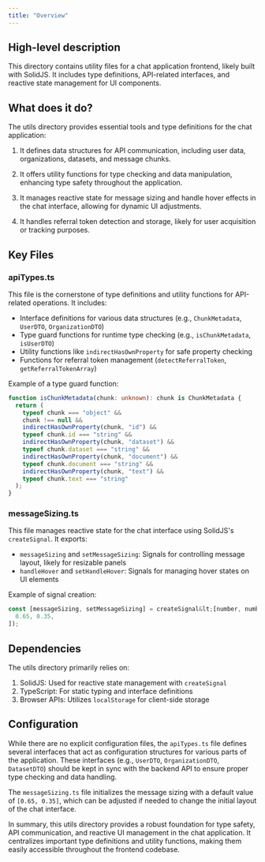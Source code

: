 ```yaml
---
title: "Overview"
---
```


## High-level description
This directory contains utility files for a chat application frontend, likely built with SolidJS. It includes type definitions, API-related interfaces, and reactive state management for UI components.

## What does it do?
The utils directory provides essential tools and type definitions for the chat application:

1. It defines data structures for API communication, including user data, organizations, datasets, and message chunks.

2. It offers utility functions for type checking and data manipulation, enhancing type safety throughout the application.

3. It manages reactive state for message sizing and handle hover effects in the chat interface, allowing for dynamic UI adjustments.

4. It handles referral token detection and storage, likely for user acquisition or tracking purposes.

## Key Files

### apiTypes.ts
This file is the cornerstone of type definitions and utility functions for API-related operations. It includes:

- Interface definitions for various data structures (e.g., `ChunkMetadata`, `UserDTO`, `OrganizationDTO`)
- Type guard functions for runtime type checking (e.g., `isChunkMetadata`, `isUserDTO`)
- Utility functions like `indirectHasOwnProperty` for safe property checking
- Functions for referral token management (`detectReferralToken`, `getReferralTokenArray`)

Example of a type guard function:

```typescript
function isChunkMetadata(chunk: unknown): chunk is ChunkMetadata {
  return (
    typeof chunk === "object" &&
    chunk !== null &&
    indirectHasOwnProperty(chunk, "id") &&
    typeof chunk.id === "string" &&
    indirectHasOwnProperty(chunk, "dataset") &&
    typeof chunk.dataset === "string" &&
    indirectHasOwnProperty(chunk, "document") &&
    typeof chunk.document === "string" &&
    indirectHasOwnProperty(chunk, "text") &&
    typeof chunk.text === "string"
  );
}
```

### messageSizing.ts
This file manages reactive state for the chat interface using SolidJS's `createSignal`. It exports:

- `messageSizing` and `setMessageSizing`: Signals for controlling message layout, likely for resizable panels
- `handleHover` and `setHandleHover`: Signals for managing hover states on UI elements

Example of signal creation:

```typescript
const [messageSizing, setMessageSizing] = createSignal&lt;[number, number]&gt;([
  0.65, 0.35,
]);
```

## Dependencies
The utils directory primarily relies on:

1. SolidJS: Used for reactive state management with `createSignal`
2. TypeScript: For static typing and interface definitions
3. Browser APIs: Utilizes `localStorage` for client-side storage

## Configuration
While there are no explicit configuration files, the `apiTypes.ts` file defines several interfaces that act as configuration structures for various parts of the application. These interfaces (e.g., `UserDTO`, `OrganizationDTO`, `DatasetDTO`) should be kept in sync with the backend API to ensure proper type checking and data handling.

The `messageSizing.ts` file initializes the message sizing with a default value of `[0.65, 0.35]`, which can be adjusted if needed to change the initial layout of the chat interface.

In summary, this utils directory provides a robust foundation for type safety, API communication, and reactive UI management in the chat application. It centralizes important type definitions and utility functions, making them easily accessible throughout the frontend codebase.